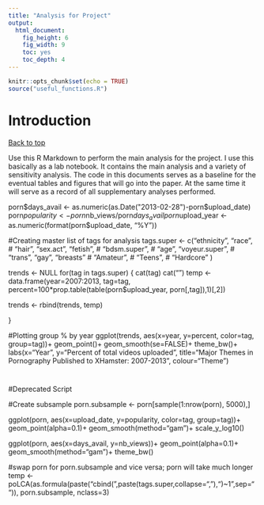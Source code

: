 ```yaml
---
title: "Analysis for Project"
output: 
  html_document: 
    fig_height: 6
    fig_width: 9
    toc: yes
    toc_depth: 4
---
```


```r
knitr::opts_chunk$set(echo = TRUE)
source("useful_functions.R")
```

# Introduction
<a href="#top">Back to top</a>

Use this R Markdown to perform the main analysis for the project. I use this basically as a lab notebook. It contains the main analysis and a variety of sensitivity analysis. The code in this documents serves as a baseline for the eventual tables and figures that will go into the paper. At the same time it will serve as a record of all supplementary analyses performed. 



porn$days_avail <- as.numeric(as.Date("2013-02-28")-porn$upload_date)
porn$popularity <- porn$nb_views/porn$days_avail
porn$upload_year <- as.numeric(format(porn$upload_date, "%Y"))



#Creating master list of tags for analysis
tags.super <- c("ethnicity",
                "race",
#               "hair",
                "sex.act",
                "fetish",
#               "bdsm.super",
#               "age",
                "voyeur.super",
#               "trans",
                "gay",
                "breasts" 
#                "Amateur", 
#                "Teens", 
#                "Hardcore"
                )



trends <- NULL
for(tag in tags.super) {
  cat(tag)
  cat("\n")
  temp <- data.frame(year=2007:2013,
                     tag=tag,
                     percent=100*prop.table(table(porn$upload_year, porn[,tag]),1)[,2])
  
  trends <- rbind(trends, temp)
  
}

#Plotting group % by year
ggplot(trends, aes(x=year, y=percent, color=tag, group=tag))+
  geom_point()+
  geom_smooth(se=FALSE)+
  theme_bw()+
  labs(x="Year",
        y="Percent of total videos uploaded",
        title="Major Themes in Pornography Published to XHamster: 2007-2013",
       colour="Theme")

#










#Deprecated Script




#Create subsample
porn.subsample <- porn[sample(1:nrow(porn), 5000),]



ggplot(porn, aes(x=upload_date, y=popularity, color=tag, group=tag))+
  geom_point(alpha=0.1)+
  geom_smooth(method="gam")+
  scale_y_log10()

ggplot(porn, aes(x=days_avail, y=nb_views))+
  geom_point(alpha=0.1)+
  geom_smooth(method="gam")+
  theme_bw()

#swap porn for porn.subsample and vice versa; porn will take much longer
temp <- poLCA(as.formula(paste("cbind(",paste(tags.super,collapse=","),")~1",sep="")), 
              porn.subsample, nclass=3)
